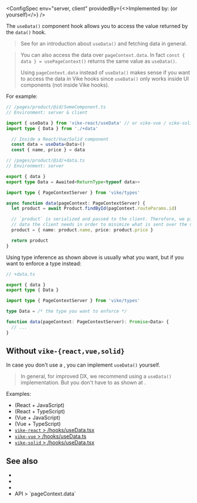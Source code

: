 
<ConfigSpec
  env="server, client"
  providedBy={<>Implemented by: <UiFrameworkExtension /> (or <Link href="#without-vike-react-vue-solid">yourself</Link>)</>}
/>

The `useData()` component hook allows you to access the value returned by the <Link href="/data">`data()` hook</Link>.

> See <Link href="/data-fetching" /> for an introduction about `useData()` and fetching data in general.

> You can also access the data over <Link href="/pageContext#data">`pageContext.data`</Link>. In fact <Link href="/usePageContext">`const { data } = usePageContext()`</Link> returns the same value as `useData()`.
>
> Using `pageContext.data` instead of `useData()` makes sense if you want to access the data in <Link href="/hooks">Vike hooks</Link> since `useData()` only works inside UI components (not inside Vike hooks).

For example:

```ts
// /pages/product/@id/SomeComponent.ts
// Environment: server & client

import { useData } from 'vike-react/useData' // or vike-vue / vike-solid
import type { Data } from './+data'

  // Inside a React/Vue/Solid component
  const data = useData<Data>()
  const { name, price } = data
```

```ts
// /pages/product/@id/+data.ts
// Environment: server

export { data }
export type Data = Awaited<ReturnType<typeof data>>

import type { PageContextServer } from 'vike/types'

async function data(pageContext: PageContextServer) {
  let product = await Product.findById(pagContext.routeParams.id)

  // `product` is serialized and passed to the client. Therefore, we pick only the
  // data the client needs in order to minimize what is sent over the network.
  product = { name: product.name, price: product.price }

  return product
}
```

Using type inference as shown above is usually what you want, but if you want to enforce a type instead:

```ts
// +data.ts

export { data }
export type { Data }

import type { PageContextServer } from 'vike/types'

type Data = /* the type you want to enforce */

function data(pageContext: PageContextServer): Promise<Data> {
  // ...
}
```


## Without `vike-{react,vue,solid}`

In case you don't use a <UiFrameworkExtension />, you can implement `useData()` yourself.

> In general, for improved DX, we recommend using a `useData()` implementation. But you don't have to as shown at <Link href="/data#without-vike-react-vue-solid" doNotInferSectionTitle />.

Examples:
 - <RepoLink path='/packages/create-vike-core/boilerplate-react/renderer/useData.js' /> (React + JavaScript)
 - <RepoLink path='/packages/create-vike-core/boilerplate-react-ts/renderer/useData.ts' /> (React + TypeScript)
 - <RepoLink path='/packages/create-vike-core/boilerplate-vue/renderer/useData.js' /> (Vue + JavaScript)
 - <RepoLink path='/packages/create-vike-core/boilerplate-vue-ts/renderer/useData.ts' /> (Vue + TypeScript)
 - [`vike-react` > /hooks/useData.tsx](https://github.com/vikejs/vike-react/blob/main/packages/vike-react/src/hooks/useData.tsx)
 - [`vike-vue` > /hooks/useData.ts](https://github.com/vikejs/vike-vue/blob/main/packages/vike-vue/src/hooks/useData.ts)
 - [`vike-solid` > /hooks/useData.tsx](https://github.com/vikejs/vike-solid/blob/main/vike-solid/hooks/useData.tsx)


## See also

- <Link href="/data-fetching" />
- <Link href="/data" />
- <Link href="/usePageContext" />
- <Link href="/pageContext#data">API > `pageContext.data`</Link>
